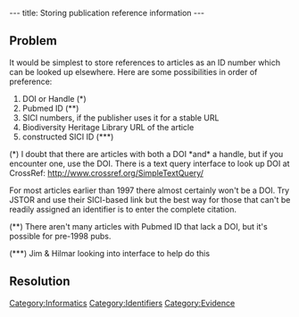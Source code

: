 ---
title: Storing publication reference information
---

==Problem==
It would be simplest to store references to articles as an ID number which can be looked up elsewhere.  Here are some possibilities in order of preference:

# DOI or Handle (*)
# Pubmed ID (**)
# SICI numbers, if the publisher uses it for a stable URL
# Biodiversity Heritage Library URL of the article
# constructed SICI ID (***)

(*) I doubt that there are articles with both a DOI *and* a handle, but if you encounter one, use the DOI. There is a text query interface to look up DOI at CrossRef: http://www.crossref.org/SimpleTextQuery/

For most articles earlier than 1997 there almost certainly won't be a DOI. Try JSTOR and use their SICI-based link but the best way for those that can't be readily assigned an identifier is to enter the complete citation.

(**) There aren't many articles with Pubmed ID that lack a DOI, but it's possible for pre-1998 pubs.

(***) Jim & Hilmar looking into interface to help do this

==Resolution==

[[Category:Informatics]]
[[Category:Identifiers]]
[[Category:Evidence]]